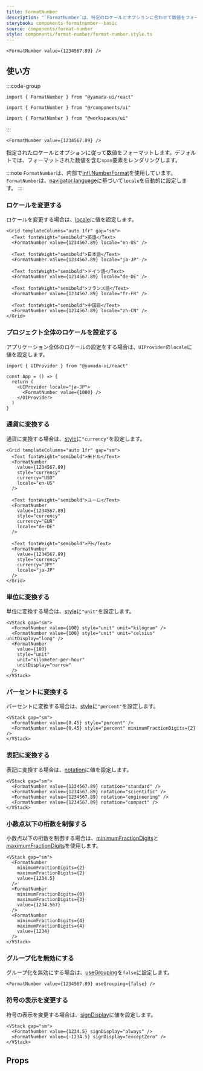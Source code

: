 ```yaml
---
title: FormatNumber
description: "`FormatNumber`は、特定のロケールとオプションに合わせて数値をフォーマットするために使用されます。"
storybook: components-formatnumber--basic
source: components/format-number
style: components/format-number/format-number.style.ts
---
```


```tsx preview
<FormatNumber value={1234567.89} />
```

## 使い方

:::code-group

```tsx [package]
import { FormatNumber } from "@yamada-ui/react"
```

```tsx [alias]
import { FormatNumber } from "@/components/ui"
```

```tsx [monorepo]
import { FormatNumber } from "@workspaces/ui"
```

:::

```tsx title="index.tsx"
<FormatNumber value={1234567.89} />
```

指定されたロケールとオプションに従って数値をフォーマットします。デフォルトでは、フォーマットされた数値を含む`span`要素をレンダリングします。

:::note
`FormatNumber`は、内部で[Intl.NumberFormat](https://developer.mozilla.org/ja/docs/Web/JavaScript/Reference/Global_Objects/Intl/NumberFormat/NumberFormat)を使用しています。`FormatNumber`は、[navigator.language](https://developer.mozilla.org/ja/docs/Web/API/Navigator/language)に基づいて`locale`を自動的に設定します。
:::

### ロケールを変更する

ロケールを変更する場合は、[locale](https://developer.mozilla.org/ja/docs/Web/JavaScript/Reference/Global_Objects/Intl/NumberFormat/NumberFormat#locales)に値を設定します。

```tsx preview
<Grid templateColumns="auto 1fr" gap="sm">
  <Text fontWeight="semibold">英語</Text>
  <FormatNumber value={1234567.89} locale="en-US" />

  <Text fontWeight="semibold">日本語</Text>
  <FormatNumber value={1234567.89} locale="ja-JP" />

  <Text fontWeight="semibold">ドイツ語</Text>
  <FormatNumber value={1234567.89} locale="de-DE" />

  <Text fontWeight="semibold">フランス語</Text>
  <FormatNumber value={1234567.89} locale="fr-FR" />

  <Text fontWeight="semibold">中国語</Text>
  <FormatNumber value={1234567.89} locale="zh-CN" />
</Grid>
```

### プロジェクト全体のロケールを設定する

アプリケーション全体のロケールの設定をする場合は、`UIProvider`の`locale`に値を設定します。

```tsx
import { UIProvider } from "@yamada-ui/react"

const App = () => {
  return (
    <UIProvider locale="ja-JP">
      <FormatNumber value={1000} />
    </UIProvider>
  )
}
```

### 通貨に変換する

通貨に変換する場合は、[style](https://developer.mozilla.org/ja/docs/Web/JavaScript/Reference/Global_Objects/Intl/NumberFormat/NumberFormat#style)に`"currency"`を設定します。

```tsx preview
<Grid templateColumns="auto 1fr" gap="sm">
  <Text fontWeight="semibold">米ドル</Text>
  <FormatNumber
    value={1234567.89}
    style="currency"
    currency="USD"
    locale="en-US"
  />

  <Text fontWeight="semibold">ユーロ</Text>
  <FormatNumber
    value={1234567.89}
    style="currency"
    currency="EUR"
    locale="de-DE"
  />

  <Text fontWeight="semibold">円</Text>
  <FormatNumber
    value={1234567.89}
    style="currency"
    currency="JPY"
    locale="ja-JP"
  />
</Grid>
```

### 単位に変換する

単位に変換する場合は、[style](https://developer.mozilla.org/ja/docs/Web/JavaScript/Reference/Global_Objects/Intl/NumberFormat/NumberFormat#style)に`"unit"`を設定します。

```tsx preview
<VStack gap="sm">
  <FormatNumber value={100} style="unit" unit="kilogram" />
  <FormatNumber value={100} style="unit" unit="celsius" unitDisplay="long" />
  <FormatNumber
    value={100}
    style="unit"
    unit="kilometer-per-hour"
    unitDisplay="narrow"
  />
</VStack>
```

### パーセントに変換する

パーセントに変換する場合は、[style](https://developer.mozilla.org/ja/docs/Web/JavaScript/Reference/Global_Objects/Intl/NumberFormat/NumberFormat#style)に`"percent"`を設定します。

```tsx preview
<VStack gap="sm">
  <FormatNumber value={0.45} style="percent" />
  <FormatNumber value={0.45} style="percent" minimumFractionDigits={2} />
</VStack>
```

### 表記に変換する

表記に変換する場合は、[notation](https://developer.mozilla.org/ja/docs/Web/JavaScript/Reference/Global_Objects/Intl/NumberFormat/NumberFormat#notation)に値を設定します。

```tsx preview
<VStack gap="sm">
  <FormatNumber value={1234567.89} notation="standard" />
  <FormatNumber value={1234567.89} notation="scientific" />
  <FormatNumber value={1234567.89} notation="engineering" />
  <FormatNumber value={1234567.89} notation="compact" />
</VStack>
```

### 小数点以下の桁数を制御する

小数点以下の桁数を制御する場合は、[minimumFractionDigits](https://developer.mozilla.org/ja/docs/Web/JavaScript/Reference/Global_Objects/Intl/NumberFormat/NumberFormat#minimumfractiondigits)と[maximumFractionDigits](https://developer.mozilla.org/ja/docs/Web/JavaScript/Reference/Global_Objects/Intl/NumberFormat/NumberFormat#maximumfractiondigits)を使用します。

```tsx preview
<VStack gap="sm">
  <FormatNumber
    minimumFractionDigits={2}
    maximumFractionDigits={2}
    value={1234.5}
  />
  <FormatNumber
    minimumFractionDigits={0}
    maximumFractionDigits={3}
    value={1234.567}
  />
  <FormatNumber
    minimumFractionDigits={4}
    maximumFractionDigits={4}
    value={1234}
  />
</VStack>
```

### グループ化を無効にする

グループ化を無効にする場合は、[useGrouping](https://developer.mozilla.org/ja/docs/Web/JavaScript/Reference/Global_Objects/Intl/NumberFormat/NumberFormat#usegrouping)を`false`に設定します。

```tsx preview
<FormatNumber value={1234567.89} useGrouping={false} />
```

### 符号の表示を変更する

符号の表示を変更する場合は、[signDisplay](https://developer.mozilla.org/ja/docs/Web/JavaScript/Reference/Global_Objects/Intl/NumberFormat/NumberFormat#signdisplay)に値を設定します。

```tsx preview
<VStack gap="sm">
  <FormatNumber value={1234.5} signDisplay="always" />
  <FormatNumber value={-1234.5} signDisplay="exceptZero" />
</VStack>
```

## Props

<PropsTable name="format-number" />

